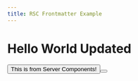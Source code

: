 ---
title: RSC Frontmatter Example
---

# Hello World Updated 
<Button mycontent="some content" />
This is from Server Components!
<Button mycontent="some content" />
<CodeBlock />
    
